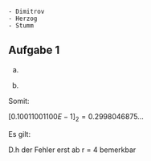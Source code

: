 ```
- Dimitrov
- Herzog
- Stumm
```


## Aufgabe 1

a) 

\begin{align*}
[0.5731E5]_8 &= (5 \times 8^{-1} + 7 \times 8^{-2} + 3 \times 8^{-3} + 1 \times 8^{-4}) \times 8^5 \\
             &= 20480 + 3584 + 192 + 8 \\
             &= 24264 \\
             &= [0.24264E5]_{10} \in \mathbb{F}(10, 5, 1) 
\end{align*}

b) 

\begin{align*}
&0.3 \times 2 = 0.6 &&m_1 = 0 \\
&0.6 \times 2 = 1.2 &&m_2 = 1 \\
&0.2 \times 2 = 0.4 &&m_3 = 0 \\
&0.4 \times 2 = 0.8 &&m_4 = 0 \\
&0.8 \times 2 = 1.6 &&m_5 = 1 \\
&0.6 \times 2 = 1.2 &&m_6 = 1 \tag{pattern repeats} \\
&\ldots
\end{align*}

Somit:


<!-- \begin{align*}
0.3 &= [0.0100110011001\ldots]_2 \\
    &= [0.100110011001E^{-1}]_2 \\
    &= [0.10011001100E^{-1}]_2 \tag*{\text{Abrunden } r=11}
\end{align*} -->


\begin{align*}
0.3 &= [0.0100110011001\ldots]_2 \\
    &= [0.100110011001\ldots E-1]_2 \\
    &= [0.10011001100E-1]_2 \tag{abrunden r = 11} \\
    &\in \mathbb{F}(2, 11, 2)
\end{align*}

$[0.10011001100E-1]_2 = 0.2998046875\ldots$

Es gilt:

\begin{align*}
&r=1\quad &&0.\underline{2}998046875  = 0.3   = 0.3\\
&r=2\quad &&0.\underline{29}98046875  = 0.30  = 0.3\\
&r=3\quad &&0.\underline{299}8046875  = 0.300 = 0.3\\
&r=4\quad &&0.\underline{2998}046875  = 0.2998 \neq\ 0.3
\end{align*}

D.h der Fehler erst ab r = 4 bemerkbar

